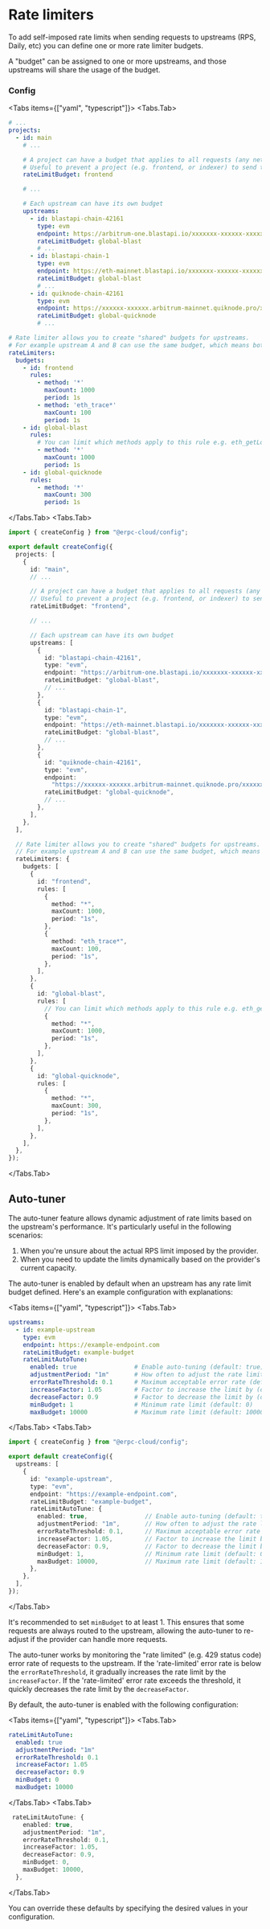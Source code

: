 
# Rate limiters

To add self-imposed rate limits when sending requests to upstreams (RPS, Daily, etc) you can define one or more rate limiter budgets.

A "budget" can be assigned to one or more upstreams, and those upstreams will share the usage of the budget.

### Config

<Tabs items={["yaml", "typescript"]}>
  <Tabs.Tab>
```yaml filename="erpc.yaml"
# ...
projects:
  - id: main
    # ...

    # A project can have a budget that applies to all requests (any network or upstream)
    # Useful to prevent a project (e.g. frontend, or indexer) to send too much requests.
    rateLimitBudget: frontend

    # ...

    # Each upstream can have its own budget
    upstreams:
      - id: blastapi-chain-42161
        type: evm
        endpoint: https://arbitrum-one.blastapi.io/xxxxxxx-xxxxxx-xxxxxxx
        rateLimitBudget: global-blast
        # ...
      - id: blastapi-chain-1
        type: evm
        endpoint: https://eth-mainnet.blastapi.io/xxxxxxx-xxxxxx-xxxxxxx
        rateLimitBudget: global-blast
        # ...
      - id: quiknode-chain-42161
        type: evm
        endpoint: https://xxxxxx-xxxxxx.arbitrum-mainnet.quiknode.pro/xxxxxxxxxxxxxxxxxxxxxxxx/
        rateLimitBudget: global-quicknode
        # ...

# Rate limiter allows you to create "shared" budgets for upstreams.
# For example upstream A and B can use the same budget, which means both of them together must not exceed the defined limits.
rateLimiters:
  budgets:
    - id: frontend
      rules:
        - method: '*'
          maxCount: 1000
          period: 1s
        - method: 'eth_trace*'
          maxCount: 100
          period: 1s
    - id: global-blast
      rules:
        # You can limit which methods apply to this rule e.g. eth_getLogs or eth_* or * (all methods).
        - method: '*'
          maxCount: 1000
          period: 1s
    - id: global-quicknode
      rules:
        - method: '*'
          maxCount: 300
          period: 1s
```
</Tabs.Tab>
  <Tabs.Tab>
```ts filename="erpc.ts"
import { createConfig } from "@erpc-cloud/config";

export default createConfig({
  projects: [
    {
      id: "main",
      // ...

      // A project can have a budget that applies to all requests (any network or upstream)
      // Useful to prevent a project (e.g. frontend, or indexer) to send too much requests.
      rateLimitBudget: "frontend",

      // ...

      // Each upstream can have its own budget
      upstreams: [
        {
          id: "blastapi-chain-42161",
          type: "evm",
          endpoint: "https://arbitrum-one.blastapi.io/xxxxxxx-xxxxxx-xxxxxxx",
          rateLimitBudget: "global-blast",
          // ...
        },
        {
          id: "blastapi-chain-1",
          type: "evm",
          endpoint: "https://eth-mainnet.blastapi.io/xxxxxxx-xxxxxx-xxxxxxx",
          rateLimitBudget: "global-blast",
          // ...
        },
        {
          id: "quiknode-chain-42161",
          type: "evm",
          endpoint:
            "https://xxxxxx-xxxxxx.arbitrum-mainnet.quiknode.pro/xxxxxxxxxxxxxxxxxxxxxxxx/",
          rateLimitBudget: "global-quicknode",
          // ...
        },
      ],
    },
  ],

  // Rate limiter allows you to create "shared" budgets for upstreams.
  // For example upstream A and B can use the same budget, which means both of them together must not exceed the defined limits.
  rateLimiters: {
    budgets: [
      {
        id: "frontend",
        rules: [
          {
            method: "*",
            maxCount: 1000,
            period: "1s",
          },
          {
            method: "eth_trace*",
            maxCount: 100,
            period: "1s",
          },
        ],
      },
      {
        id: "global-blast",
        rules: [
          // You can limit which methods apply to this rule e.g. eth_getLogs or eth_* or * (all methods).
          {
            method: "*",
            maxCount: 1000,
            period: "1s",
          },
        ],
      },
      {
        id: "global-quicknode",
        rules: [
          {
            method: "*",
            maxCount: 300,
            period: "1s",
          },
        ],
      },
    ],
  },
});
```
</Tabs.Tab>
</Tabs>

## Auto-tuner

The auto-tuner feature allows dynamic adjustment of rate limits based on the upstream's performance. It's particularly useful in the following scenarios:

1. When you're unsure about the actual RPS limit imposed by the provider.
2. When you need to update the limits dynamically based on the provider's current capacity.

The auto-tuner is enabled by default when an upstream has any rate limit budget defined. Here's an example configuration with explanations:

<Tabs items={["yaml", "typescript"]}>
  <Tabs.Tab>
```yaml
upstreams:
  - id: example-upstream
    type: evm
    endpoint: https://example-endpoint.com
    rateLimitBudget: example-budget
    rateLimitAutoTune:
      enabled: true                # Enable auto-tuning (default: true)
      adjustmentPeriod: "1m"       # How often to adjust the rate limit (default: "1m")
      errorRateThreshold: 0.1      # Maximum acceptable error rate (default: 0.1)
      increaseFactor: 1.05         # Factor to increase the limit by (default: 1.05)
      decreaseFactor: 0.9          # Factor to decrease the limit by (default: 0.9)
      minBudget: 1                 # Minimum rate limit (default: 0)
      maxBudget: 10000             # Maximum rate limit (default: 10000)
```
</Tabs.Tab>
  <Tabs.Tab>
```ts filename="erpc.ts"
import { createConfig } from "@erpc-cloud/config";

export default createConfig({
  upstreams: [
    {
      id: "example-upstream",
      type: "evm",
      endpoint: "https://example-endpoint.com",
      rateLimitBudget: "example-budget",
      rateLimitAutoTune: {
        enabled: true,                // Enable auto-tuning (default: true)
        adjustmentPeriod: "1m",       // How often to adjust the rate limit (default: "1m")
        errorRateThreshold: 0.1,      // Maximum acceptable error rate (default: 0.1)
        increaseFactor: 1.05,         // Factor to increase the limit by (default: 1.05)
        decreaseFactor: 0.9,          // Factor to decrease the limit by (default: 0.9)
        minBudget: 1,                 // Minimum rate limit (default: 0)
        maxBudget: 10000,             // Maximum rate limit (default: 10000)
      },
    },
  ],
});
```
</Tabs.Tab>
</Tabs>

It's recommended to set `minBudget` to at least 1. This ensures that some requests are always routed to the upstream, allowing the auto-tuner to re-adjust if the provider can handle more requests.

The auto-tuner works by monitoring the "rate limited" (e.g. 429 status code) error rate of requests to the upstream. If the 'rate-limited' error rate is below the `errorRateThreshold`, it gradually increases the rate limit by the `increaseFactor`. If the 'rate-limited' error rate exceeds the threshold, it quickly decreases the rate limit by the `decreaseFactor`.

By default, the auto-tuner is enabled with the following configuration:

<Tabs items={["yaml", "typescript"]}>
  <Tabs.Tab>
```yaml
rateLimitAutoTune:
  enabled: true
  adjustmentPeriod: "1m"
  errorRateThreshold: 0.1
  increaseFactor: 1.05
  decreaseFactor: 0.9
  minBudget: 0
  maxBudget: 10000
```
</Tabs.Tab>
  <Tabs.Tab>
```ts filename="erpc.ts"
 rateLimitAutoTune: {
    enabled: true,
    adjustmentPeriod: "1m",
    errorRateThreshold: 0.1,
    increaseFactor: 1.05,
    decreaseFactor: 0.9,
    minBudget: 0,
    maxBudget: 10000,
  },
```
</Tabs.Tab>
</Tabs>

You can override these defaults by specifying the desired values in your configuration.